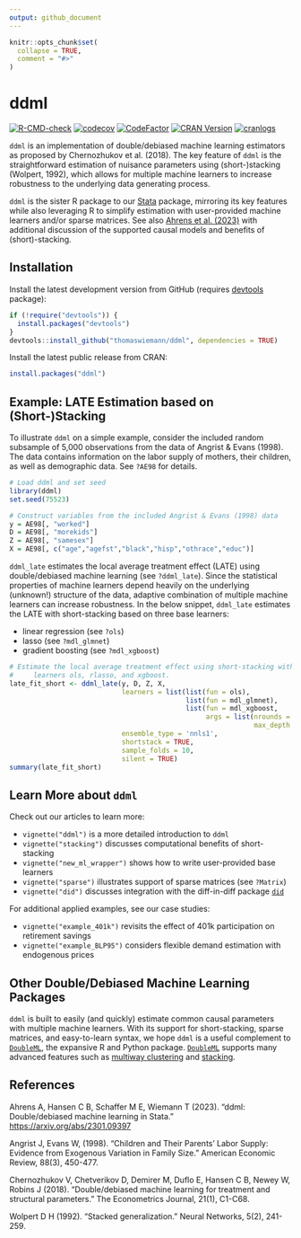 ```yaml
---
output: github_document
---
```


<!-- README.md is generated from README.Rmd. Please edit that file -->

```r
knitr::opts_chunk$set(
  collapse = TRUE,
  comment = "#>"
)
```

# ddml

<!-- badges: start -->
[![R-CMD-check](https://github.com/thomaswiemann/ddml/actions/workflows/R-CMD-check.yaml/badge.svg)](https://github.com/thomaswiemann/ddml/actions/workflows/R-CMD-check.yaml)
[![codecov](https://codecov.io/gh/thomaswiemann/ddml/branch/master/graph/badge.svg?token=PHB9W2TJ6S)](https://app.codecov.io/gh/thomaswiemann/ddml)
[![CodeFactor](https://www.codefactor.io/repository/github/thomaswiemann/ddml/badge)](https://www.codefactor.io/repository/github/thomaswiemann/ddml)
[![CRAN Version](https://www.r-pkg.org/badges/version/ddml)](https://cran.r-project.org/package=ddml)
[![cranlogs](https://cranlogs.r-pkg.org/badges/ddml)](https://cran.r-project.org/package=ddml)
<!-- badges: end -->

``ddml`` is an implementation of double/debiased machine learning estimators as proposed by Chernozhukov et al. (2018). The key feature of ``ddml`` is the straightforward estimation of nuisance parameters using (short-)stacking (Wolpert, 1992), which allows for multiple machine learners to increase robustness to the underlying data generating process.
    
``ddml`` is the sister R package to our [Stata](https://github.com/aahrens1/ddml/) package, mirroring its key features while also leveraging R to simplify estimation with user-provided machine learners and/or sparse matrices. See also [Ahrens et al. (2023)](https://arxiv.org/abs/2301.09397) with additional discussion of the supported causal models and benefits of (short)-stacking.

## Installation

Install the latest development version from GitHub (requires [devtools](https://github.com/r-lib/devtools) package):

```r
if (!require("devtools")) {
  install.packages("devtools")
}
devtools::install_github("thomaswiemann/ddml", dependencies = TRUE)
```

Install the latest public release from CRAN:
```r
install.packages("ddml")
```


## Example: LATE Estimation based on (Short-)Stacking

To illustrate ``ddml`` on a simple example, consider the included random subsample of 5,000 observations from the data of Angrist & Evans (1998). The data contains information on the labor supply of mothers, their children, as well as demographic data. See ``?AE98`` for details.

```r
# Load ddml and set seed
library(ddml)
set.seed(75523)

# Construct variables from the included Angrist & Evans (1998) data
y = AE98[, "worked"]
D = AE98[, "morekids"]
Z = AE98[, "samesex"]
X = AE98[, c("age","agefst","black","hisp","othrace","educ")]
```

``ddml_late`` estimates the local average treatment effect (LATE) using double/debiased machine learning (see ``?ddml_late``). Since the statistical properties of machine learners depend heavily on the underlying (unknown!) structure of the data, adaptive combination of multiple machine learners can increase robustness. In the below snippet, ``ddml_late`` estimates the LATE with short-stacking based on three base learners:

- linear regression (see ``?ols``)
- lasso (see ``?mdl_glmnet``)
- gradient boosting (see ``?mdl_xgboost``)

```r
# Estimate the local average treatment effect using short-stacking with base
#     learners ols, rlasso, and xgboost.
late_fit_short <- ddml_late(y, D, Z, X,
                            learners = list(list(fun = ols),
                                            list(fun = mdl_glmnet),
                                            list(fun = mdl_xgboost,
                                                 args = list(nrounds = 100,
                                                             max_depth = 1))),
                            ensemble_type = 'nnls1',
                            shortstack = TRUE,
                            sample_folds = 10,
                            silent = TRUE)
summary(late_fit_short)
```

## Learn More about ``ddml``

Check out our articles to learn more:

- ``vignette("ddml")`` is a more detailed introduction to ``ddml``
- ``vignette("stacking")`` discusses computational benefits of short-stacking
- ``vignette("new_ml_wrapper")`` shows how to write user-provided base learners 
- ``vignette("sparse")`` illustrates support of sparse matrices (see ``?Matrix``)
- ``vignette("did")`` discusses integration with the diff-in-diff package  [``did``](https://bcallaway11.github.io/did/) 

For additional applied examples, see our case studies:

- ``vignette("example_401k")`` revisits the effect of 401k participation on retirement savings
- ``vignette("example_BLP95")`` considers flexible demand estimation with endogenous prices

## Other Double/Debiased Machine Learning Packages

``ddml`` is built to easily (and quickly) estimate common causal parameters with multiple machine learners. With its support for short-stacking, sparse matrices, and easy-to-learn syntax, we hope ``ddml`` is a useful complement to [``DoubleML``](https://docs.doubleml.org/stable/index.html), the expansive R and Python package. [``DoubleML``](https://docs.doubleml.org/stable/index.html) supports many advanced features such as [multiway clustering](https://docs.doubleml.org/stable/examples/r_double_ml_multiway_cluster.html) and  [stacking](https://docs.doubleml.org/stable/examples/R_double_ml_pipeline.html).

## References

Ahrens A, Hansen C B, Schaffer M E, Wiemann T (2023). "ddml: Double/debiased machine learning in Stata." <https://arxiv.org/abs/2301.09397>

Angrist J, Evans W, (1998). "Children and Their Parents' Labor Supply: Evidence from Exogenous Variation in Family Size." American Economic Review, 88(3), 450-477.

Chernozhukov V, Chetverikov D, Demirer M, Duflo E, Hansen C B, Newey W, Robins J (2018). "Double/debiased machine learning for treatment and structural parameters." The Econometrics Journal, 21(1), C1-C68.

Wolpert D H (1992). "Stacked generalization." Neural Networks, 5(2), 241-259.

